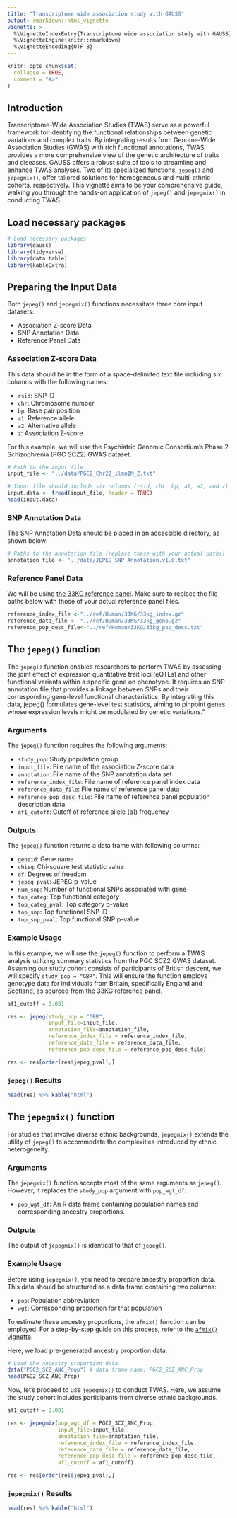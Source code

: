 ```yaml
---
title: "Transcriptome wide association study with GAUSS"
output: rmarkdown::html_vignette
vignette: >
  %\VignetteIndexEntry{Transcriptome wide association study with GAUSS}
  %\VignetteEngine{knitr::rmarkdown}
  %\VignetteEncoding{UTF-8}
---
```


```r
knitr::opts_chunk$set(
  collapse = TRUE,
  comment = "#>"
)
```

## Introduction

Transcriptome-Wide Association Studies (TWAS) serve as a powerful framework for identifying the functional relationships between genetic variations and complex traits. By integrating results from Genome-Wide Association Studies (GWAS) with rich functional annotations, TWAS provides a more comprehensive view of the genetic architecture of traits and diseases. GAUSS offers a robust suite of tools to streamline and enhance TWAS analyses. Two of its specialized functions, `jepeg()` and `jepegmix()`, offer tailored solutions for homogeneous and multi-ethnic cohorts, respectively. This vignette aims to be your comprehensive guide, walking you through the hands-on application of `jepeg()` and `jepegmix()` in conducting TWAS. 


## Load necessary packages
```r
# Load necessary packages
library(gauss)
library(tidyverse)
library(data.table)
library(kableExtra)
```

## Preparing the Input Data

Both `jepeg()` and `jepegmix()` functions necessitate three core input datasets: 

* Association Z-score Data
* SNP Annotation Data
* Reference Panel Data

### Association Z-score Data

This data should be in the form of a space-delimited text file including six columns with the following names: 

* `rsid`: SNP ID
* `chr`: Chromosome number 
* `bp`: Base pair position 
* `a1`: Reference allele 
* `a2`: Alternative allele
* `z`: Association Z-score 

For this example, we will use the Psychiatric Genomic Consortium's Phase 2 Schizophrenia (PGC SCZ2) GWAS dataset.

```r
# Path to the input file
input_file <- "../data/PGC2_Chr22_ilmn1M_Z.txt"

# Input file should include six columns (rsid, chr, bp, a1, a2, and z)
input.data <- fread(input_file, header = TRUE)
head(input.data)
```

### SNP Annotation Data

The SNP Annotation Data should be placed in an accessible directory, as shown below:

```r
# Paths to the annotation file (replace these with your actual paths)
annotation_file <- "../data/JEPEG_SNP_Annotation.v1.0.txt"
```

### Reference Panel Data

We will be using [the 33KG reference panel](https://statsleelab.github.io/gauss/articles/ref_33KG.html). Make sure to replace the file paths below with those of your actual reference panel files.
```r
reference_index_file <-"../ref/Human/33KG/33kg_index.gz"
reference_data_file <- "../ref/Human/33KG/33kg_geno.gz"
reference_pop_desc_file<-"../ref/Human/33KG/33kg_pop_desc.txt"
```

## The `jepeg()` function

The `jepeg()` function enables researchers to perform TWAS by assessing the joint effect of expression quantitative trait loci (eQTLs) and other functional variants within a specific gene on phenotype. It requires an SNP annotation file that provides a linkage between SNPs and their corresponding gene-level functional characteristics. By integrating this data, jepeg() formulates gene-level test statistics, aiming to pinpoint genes whose expression levels might be modulated by genetic variations."

### Arguments

The `jepeg()` function requires the following arguments:

* `study_pop`: Study population group
* `input_file`: File name of the association Z-score data
* `annotation`: File name of the SNP annotation data set 
* `reference_index_file`: File name of reference panel index data
* `reference_data_file`: File name of reference panel data
* `reference_pop_desc_file`: File name of reference panel population description data
* `af1_cutoff`: Cutoff of reference allele (a1) frequency

### Outputs

The `jepeg()` function returns a data frame with following columns:

* `geneid`: Gene name.
* `chisq`: Chi-square test statistic value
* `df`: Degrees of freedom
* `jepeg_pval`: JEPEG p-value
* `num_snp`: Number of functional SNPs associated with gene
* `top_categ`: Top functional category 
* `top_categ_pval`: Top category p-value
* `top_snp`: Top functional SNP ID
* `top_snp_pval`: Top functional SNP p-value 


### Example Usage

In this example, we will use the `jepeg()` function to perform a TWAS analysis utilizing summary statistics from the PGC SCZ2 GWAS dataset. Assuming our study cohort consists of participants of British descent, we will specify `study_pop = "GBR"`. This will ensure the function employs genotype data for individuals from Britain, specifically England and Scotland, as sourced from the 33KG reference panel.

```r
af1_cutoff = 0.001

res <- jepeg(study_pop = "GBR",
             input_file=input_file,
             annotation_file=annotation_file,
             reference_index_file = reference_index_file,
             reference_data_file = reference_data_file,
             reference_pop_desc_file = reference_pop_desc_file)

res <- res[order(res$jepeg_pval),]
```

### `jepeg()` Results

```r
head(res) %>% kable("html")
```


## The `jepegmix()` function

For studies that involve diverse ethnic backgrounds, `jepegmix()` extends the utility of `jepeg()` to accommodate the complexities introduced by ethnic heterogeneity. 

### Arguments

The `jepegmix()` function accepts most of the same arguments as `jepeg()`. However, it replaces the `study_pop` argument with `pop_wgt_df`:

* `pop_wgt_df`: An R data frame containing population names and corresponding ancestry proportions.

### Outputs

The output of `jepegmix()` is identical to that of `jepeg()`.


### Example Usage

Before using `jepegmix()`, you need to prepare ancestry proportion data. This data should be structured as a data frame containing two columns: 

* `pop`: Population abbreviation
* `wgt`: Corresponding proportion for that population 

To estimate these ancestry proportions, the `afmix()` function can be employed. For a step-by-step guide on this process, refer to the [`afmix()` vignette](https://statsleelab.github.io/gauss/articles/afmix_example.html). 

Here, we load pre-generated ancestry proportion data:
```r
# Load the ancestry proportion data
data("PGC2_SCZ_ANC_Prop") # data frame name: PGC2_SCZ_ANC_Prop
head(PGC2_SCZ_ANC_Prop)
```

Now, let's proceed to use `jepegmix()` to conduct TWAS. Here, we assume the study cohort includes participants from diverse ethnic backgrounds.

```r
af1_cutoff = 0.001

res <- jepegmix(pop_wgt_df = PGC2_SCZ_ANC_Prop,
                input_file=input_file,
                annotation_file=annotation_file,
                reference_index_file = reference_index_file,
                reference_data_file = reference_data_file,
                reference_pop_desc_file = reference_pop_desc_file,
                af1_cutoff = af1_cutoff)

res <- res[order(res$jepeg_pval),]
```

### `jepegmix()` Results

```r
head(res) %>% kable("html")
```
